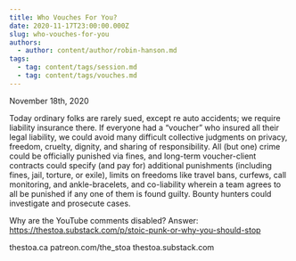 ```yaml
---
title: Who Vouches For You?
date: 2020-11-17T23:00:00.000Z
slug: who-vouches-for-you
authors:
  - author: content/author/robin-hanson.md
tags:
  - tag: content/tags/session.md
  - tag: content/tags/vouches.md
---
```


November 18th, 2020

Today ordinary folks are rarely sued, except re auto accidents; we require liability insurance there. If everyone had a “voucher” who insured all their legal liability, we could avoid many difficult collective judgments on privacy, freedom, cruelty, dignity, and sharing of responsibility. All (but one) crime could be officially punished via fines, and long-term voucher-client contracts could specify (and pay for) additional punishments (including fines, jail, torture, or exile), limits on freedoms like travel bans, curfews, call monitoring, and ankle-bracelets, and co-liability wherein a team agrees to all be punished if any one of them is found guilty. Bounty hunters could investigate and prosecute cases.

Why are the YouTube comments disabled? Answer: https://thestoa.substack.com/p/stoic-punk-or-why-you-should-stop

thestoa.ca
patreon.com/the_stoa
thestoa.substack.com
